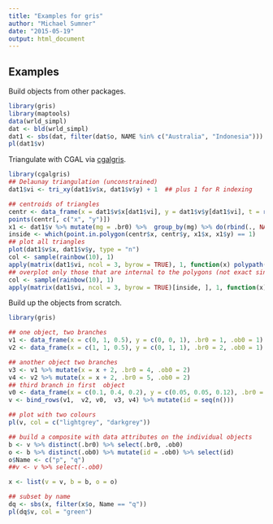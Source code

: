 ```yaml
---
title: "Examples for gris"
author: "Michael Sumner"
date: "2015-05-19"
output: html_document
---
```


## Examples

Build objects from other packages. 

```r
library(gris)
library(maptools)
data(wrld_simpl)
dat <- bld(wrld_simpl)
dat1 <- sbs(dat, filter(dat$o, NAME %in% c("Australia", "Indonesia")))
pl(dat1$v)
```

Triangulate with CGAL via [cgalgris](https://github.com/mdsumner/cgalgris). 

```r
library(cgalgris)
## Delaunay triangulation (unconstrained)
dat1$vi <- tri_xy(dat1$v$x, dat1$v$y) + 1  ## plus 1 for R indexing

## centroids of triangles
centr <- data_frame(x = dat1$v$x[dat1$vi], y = dat1$v$y[dat1$vi], t = rep(seq(length(dat1$vi)/3), each = 3)) %>% group_by(t) %>% summarize(x = mean(x), y = mean(y)) %>% select(x, y, t)
points(centr[, c("x", "y")])  
x1 <- dat1$v %>% mutate(mg = .br0) %>%  group_by(mg) %>% do(rbind(., NA_real_))
inside <- which(point.in.polygon(centr$x, centr$y, x1$x, x1$y) == 1)
## plot all triangles
plot(dat1$v$x, dat1$v$y, type = "n")
col <- sample(rainbow(10), 1)
apply(matrix(dat1$vi, ncol = 3, byrow = TRUE), 1, function(x) polypath(cbind(dat1$v$x[x], dat1$v$y[x]), col = col))
## overplot only those that are internal to the polygons (not exact since triangulation is unconstrained)
col <- sample(rainbow(10), 1)
apply(matrix(dat1$vi, ncol = 3, byrow = TRUE)[inside, ], 1, function(x) polypath(cbind(dat1$v$x[x], dat1$v$y[x]), col = col, border = NA))

```

Build up the objects from scratch. 

```r
library(gris)

## one object, two branches
v1 <- data_frame(x = c(0, 1, 0.5), y = c(0, 0, 1), .br0 = 1, .ob0 = 1)
v2 <- data_frame(x = c(1, 1, 0.5), y = c(0, 1, 1), .br0 = 2, .ob0 = 1)

## another object two branches
v3 <- v1 %>% mutate(x = x + 2, .br0 = 4, .ob0 = 2)
v4 <- v2 %>% mutate(x = x + 2, .br0 = 5, .ob0 = 2)
## third branch in first  object
v0 <- data_frame(x = c(0.1, 0.4, 0.2), y = c(0.05, 0.05, 0.12), .br0 = 3, .ob0 = 1)
v <- bind_rows(v1,  v2, v0,  v3, v4) %>% mutate(id = seq(n()))

## plot with two colours
pl(v, col = c("lightgrey", "darkgrey"))

## build a composite with data attributes on the individual objects
b <- v %>% distinct(.br0) %>% select(.br0, .ob0)
o <- b %>% distinct(.ob0) %>% mutate(id = .ob0) %>% select(id)
o$Name <- c("p", "q")
##v <- v %>% select(-.ob0)

x <- list(v = v, b = b, o = o)

## subset by name
dq <- sbs(x, filter(x$o, Name == "q"))
pl(dq$v, col = "green")
```
